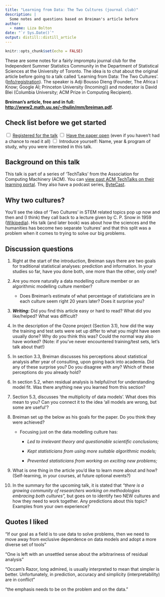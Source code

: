 ```yaml
---
title: "Learning from Data: The Two Cultures (journal club)"
description: |
  Some notes and questions based on Breiman's article before
author:
  - name: Liza Bolton
date: "`r Sys.Date()`"
output: distill::distill_article
---
```


```r
knitr::opts_chunk$set(echo = FALSE)
```

These are some notes for a fairly impromptu journal club for the
Independent Summer Statistics Community in the Department of Statistical
Sciences at the University of Toronto. The idea is to chat about the
original article before going to a talk called 'Learning from Data: The
Two Cultures'.
([Info/registration](https://event.on24.com/eventRegistration/EventLobbyServlet?target=reg20.jsp&referrer=https%3A%2F%2Fwcc.on24.com%2F&eventid=3142820&sessionid=1&key=1361B84658C58CAC0A99AFE43B1ED10D&regTag=&V2=false&sourcepage=register)).
The speaker is Adji Bousso Dieng (Founder, The Africa I Know; Google AI;
Princeton University (Incoming)) and moderator is David Blei (Columbia
University; ACM Prize in Computing Recipient).

**Breiman's article, free and in full:
[http://www2.math.uu.se/\~thulin/mm/breiman.pdf](http://www2.math.uu.se/~thulin/mm/breiman.pdf__){.uri}.**

## Check list before we get started

<input type="checkbox" unchecked></input> [Registered for the
talk](https://event.on24.com/eventRegistration/EventLobbyServlet?target=reg20.jsp&referrer=https%3A%2F%2Fwcc.on24.com%2F&eventid=3142820&sessionid=1&key=1361B84658C58CAC0A99AFE43B1ED10D&regTag=&V2=false&sourcepage=register)
<input type="checkbox" unchecked></input> [Have the paper
open](http://www2.math.uu.se/~thulin/mm/breiman.pdf) (even if you
haven't had a chance to read it all)
<input type="checkbox" unchecked></input> Introduce yourself: Name, year
& program of study, why you were interested in this talk.

## Background on this talk

This talk is part of a series of 'TechTalks' from the Association for
Computing Machinery (ACM). You can [view past ACM TechTalks on their
learning portal](https://learning.acm.org/techtalks). They also have a
podcast series, [ByteCast](https://learning.acm.org/bytecast).

## Why two cultures?

You'll see the idea of 'Two Cultures' in STEM related topics pop up now
and then and (I think) they call back to a lecture given by C. P. Snow
in 1959 ([Wikipedia](https://en.wikipedia.org/wiki/The_Two_Cultures)).
His talk (and later book) was about how the sciences and the humanities
has become two separate 'cultures' and that this split was a problem
when it comes to trying to solve our big problems.

## Discussion questions

1.  Right at the start of the introduction, Breiman says there are two
    goals for traditional statistical analyses: prediction and
    information. In your studies so far, have you done both, one more
    than the other, only one?

2.  Are you more naturally a data modelling culture member or an
    algorithmic modelling culture member?

    -   Does Breiman's estimate of what percentage of statisticians are
        in each culture seem right 20 years later? Does it surprise you?

3.  ***Writing:*** Did you find this article easy or hard to read? What
    did you like/helped? What was difficult?

4.  In the description of the Ozone project (Section 3.1), how did the
    way the training and test sets were set up differ to what you might
    have seen usually done? Why do you think this was? Could the normal
    way also have worked? (Note: if you've never encountered
    training/test sets, let's talk about that!)

5.  In section 3.3, Breiman discusses his perceptions about statistical
    analysis after year of consulting, upon going back into academia.
    Did any of these surprise you? Do you disagree with any? Which of
    these perceptions do you already hold?

6.  In section 5.2, when residual analysis is helpful/not for
    understanding model fit. Was there anything new you learned from
    this section?

7.  Section 5.3, discusses 'the multiplicity of data models'. What does
    this mean to you? Can you connect it to the idea 'all models are
    wrong, but some are useful'?

8.  Breiman set up the below as his goals for the paper. Do you think
    they were achieved?

    -   Focusing just on the data modelling culture has:

        -   *Led to irrelevant theory and questionable scientific
            conclusions;*

        -   *Kept statisticians from using more suitable algorithmic
            models;*

        -   *Prevented statisticians from working on exciting new
            problems;*

9.  What is one thing in the article you'd like to learn more about and
    how? (Self-learning, in your courses, at future optional events?)

10. In the summary for the upcoming talk, it is stated that *"there is a
    growing community of researchers working on methodologies embracing
    both cultures",* but goes on to identify two NEW cultures and how
    they need to work together. Any predictions about this topic?
    Examples from your own experience?

## Quotes I liked

"If our goal as a field is to use data to solve problems, then we need
to move away from exclusive dependence on data models and adopt a more
diverse set of tools"

"One is left with an unsettled sense about the arbitrariness of residual
analysis"

"Occam's Razor, long admired, is usually interpreted to mean that
simpler is better. Unfortunately,
in prediction, accuracy and simplicity (interpretability) are in
conflict"

"the emphasis needs to be on the problem and
on the data. "
